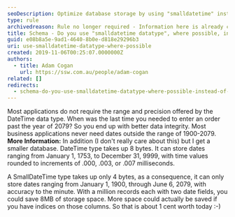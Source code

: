 ```yaml
---
seoDescription: Optimize database storage by using "smalldatetime" instead of "datetime" when possible.
type: rule
archivedreason: Rule no longer required - Information here is already covered in our other date time rules
title: Schema - Do you use "smalldatetime datatype", where possible, instead of "datetime datatype"?
guid: e08b8a5e-9ad1-4640-8b0e-d818e29296b3
uri: use-smalldatetime-datatype-where-possible
created: 2019-11-06T00:25:07.0000000Z
authors:
  - title: Adam Cogan
    url: https://ssw.com.au/people/adam-cogan
related: []
redirects:
  - schema-do-you-use-smalldatetime-datatype-where-possible-instead-of-datetime-datatype
---
```


Most applications do not require the range and precision offered by the DateTime data type. When was the last time you needed to enter an order past the year of 2079? So you end up with better data integrity. Most business applications never need dates outside the range of 1900-2079.
**More Information:**
In addition (I don't really care about this) but I get a smaller database.
DateTime type takes up 8 bytes. It can store dates ranging from January 1, 1753, to December 31, 9999, with time values rounded to increments of .000, .003, or .007 milliseconds.

A SmallDateTime type takes up only 4 bytes, as a consequence, it can only store dates ranging from January 1, 1900, through June 6, 2079, with accuracy to the minute. With a million records each with two date fields, you could save 8MB of storage space. More space could actually be saved if you have indices on those columns. So that is about 1 cent worth today :-)